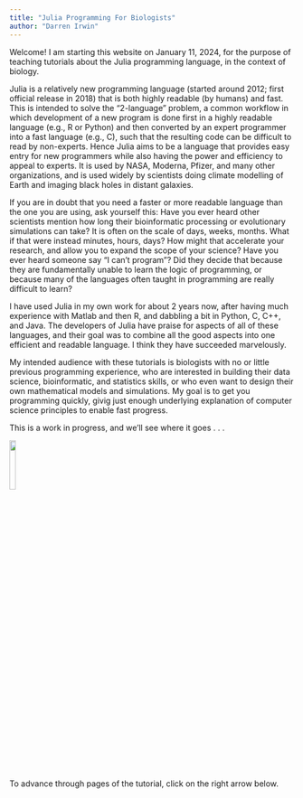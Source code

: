 ```yaml
---
title: "Julia Programming For Biologists"
author: "Darren Irwin"
---
```


Welcome! I am starting this website on January 11, 2024, for the purpose of teaching tutorials about the Julia programming language, in the context of biology.

Julia is a relatively new programming language (started around 2012; first official release in 2018) that is both highly readable (by humans) and fast. This is intended to solve the "2-language" problem, a common workflow in which development of a new program is done first in a highly readable language (e.g., R or Python) and then converted by an expert programmer into a fast language (e.g., C), such that the resulting code can be difficult to read by non-experts. Hence Julia aims to be a language that provides easy entry for new programmers while also having the power and efficiency to appeal to experts. It is used by NASA, Moderna, Pfizer, and many other organizations, and is used widely by scientists doing climate modelling of Earth and imaging black holes in distant galaxies.

If you are in doubt that you need a faster or more readable language than the one you are using, ask yourself this: Have you ever heard other scientists mention how long their bioinformatic processing or evolutionary simulations can take? It is often on the scale of days, weeks, months. What if that were instead minutes, hours, days? How might that accelerate your research, and allow you to expand the scope of your science? Have you ever heard someone say "I can't program"? Did they decide that because they are fundamentally unable to learn the logic of programming, or because many of the languages often taught in programming are really difficult to learn?

I have used Julia in my own work for about 2 years now, after having much experience with Matlab and then R, and dabbling a bit in Python, C, C++, and Java. The developers of Julia have praise for aspects of all of these languages, and their goal was to combine all the good aspects into one efficient and readable language. I think they have succeeded marvelously.

My intended audience with these tutorials is biologists with no or little previous programming experience, who are interested in building their data science, bioinformatic, and statistics skills, or who even want to design their own mathematical models and simulations. My goal is to get you programming quickly, givig just enough underlying explanation of computer science principles to enable fast progress.

This is a work in progress, and we'll see where it goes . . .

[![](Julia_logo.jpg){width=15% fig-align=center}](https://julialang.org)

To advance through pages of the tutorial, click on the right arrow below.
